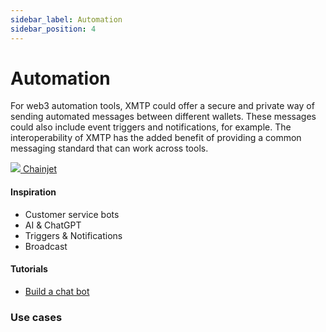 ```yaml
---
sidebar_label: Automation
sidebar_position: 4
---
```



# Automation

For web3 automation tools, XMTP could offer a secure and private way of sending automated messages between different wallets. These messages could also include event triggers and notifications, for example. The interoperability of XMTP has the added benefit of providing a common messaging standard that can work across tools.

<div class="chain-list">
  <a href="https://chainjet.io/" class="chain-item">
    <img src={chainjet} />
    <span>Chainjet</span>
  </a>
</div>

#### Inspiration

- Customer service bots
- AI & ChatGPT
- Triggers & Notifications
- Broadcast

#### Tutorials

- [Build a chat bot](/docs/tutorials/bots)

### Use cases


<Usecases />
